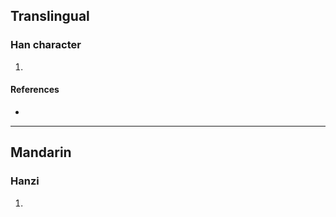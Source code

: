 {{character info/new}}
==Translingual==

===Han character===
{{Han char|rn=86|rad=火|as=04|sn=8|four=|canj=FHNE|ids=⿰火殳}}

# {{defn|Han|sort=火04}}

====References====
* {{Han ref|kx=0667.040|dkj=18901|dj=1076.130|hdz=32193.010|uh=7088|ud=28808}}

----

==Mandarin==

===Hanzi===
{{cmn-hanzi|pin=[[yì]] ([[yi4]])|wg=i<sup>4</sup>}}

# {{defn|lang=cmn|sort=火04}}
